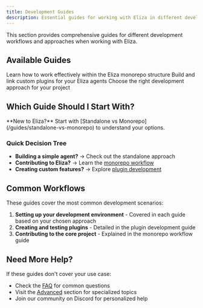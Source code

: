 ```yaml
---
title: Development Guides
description: Essential guides for working with Eliza in different development scenarios
---
```


This section provides comprehensive guides for different development workflows and approaches when
working with Eliza.

## Available Guides

<Cards>
  <Card href="/guides/monorepo-workflow" title="Monorepo Workflow">
    Learn how to work effectively within the Eliza monorepo structure
  </Card>
  <Card href="/guides/plugin-development-linking" title="Plugin Development & Linking">
    Build and link custom plugins for your Eliza agents
  </Card>
  <Card href="/guides/standalone-vs-monorepo" title="Standalone vs Monorepo">
    Choose the right development approach for your project
  </Card>
</Cards>

## Which Guide Should I Start With?

<Callout type="info">
  **New to Eliza?** Start with [Standalone vs Monorepo](/guides/standalone-vs-monorepo) to
  understand your options.
</Callout>

### Quick Decision Tree

- **Building a simple agent?** → Check out the standalone approach
- **Contributing to Eliza?** → Learn the [monorepo workflow](/guides/monorepo-workflow)
- **Creating custom features?** → Explore [plugin development](/guides/plugin-development-linking)

## Common Workflows

These guides cover the most common development scenarios:

1. **Setting up your development environment** - Covered in each guide based on your chosen approach
2. **Creating and testing plugins** - Detailed in the plugin development guide
3. **Contributing to the core project** - Explained in the monorepo workflow guide

## Need More Help?

If these guides don't cover your use case:

- Check the [FAQ](/faq) for common questions
- Visit the [Advanced](/advanced) section for specialized topics
- Join our community on Discord for personalized help
